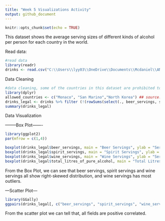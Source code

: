 ---
title: "Week 5 Visualizations Activity"
output: github_document
---

```{r setup, include=FALSE}
knitr::opts_chunk$set(echo = TRUE)
```

This dataset shows the average serving sizes of different kinds of alcohol per person for each country in the world. 

Read data:
```{r, echo = TRUE}
#read data
library(readr)
drinks <- read.csv("C:\\Users\\lyy03\\OneDrive\\Documents\\Mcdaniel\\ANA 515\\Week 4\\drinks.csv")

```
Data Cleaning
```{r, echo = TRUE}
#data cleaning, some of the countries in this dataset are prohibited to drink legal wise. However, not all the 0 value rows are prohibited to drink, that could be caused by data collection issue. This step aims to keep the countries that are allowed to drink.
library(dplyr)
allowed_countries <- c("Monaco", "San Marino","North Korea") ## source:https://en.wikipedia.org/wiki/List_of_countries_with_alcohol_prohibition
drinks_legal <- drinks %>% filter (!(rowSums(select(., beer_servings, spirit_servings, wine_servings)) == 0 & !country %in% allowed_countries))
summary(drinks_legal)
```
Data Visualization

--------Box Plot-------

```{r,echo=TRUE}
library(ggplot2)
par(mfrow = c(1,4))

boxplot(drinks_legal$beer_servings, main = "Beer Servings", ylab = "Servings")
boxplot(drinks_legal$spirit_servings, main = "Spirit Servings", ylab = "Servings")
boxplot(drinks_legal$wine_servings, main = "Wine Servings", ylab = "Servings")
boxplot(drinks_legal$total_litres_of_pure_alcohol, main = "Total Litres of Pure Alcohol", ylab = "Servings")
```

From the Box Plot, we can see that beer servings, spirit servings and wine servings all show right-skewed distribution, and wine servings has most outliers.



---Scatter Plot---
```{r, echo = TRUE}
library(GGally)
ggpairs(drinks_legal[, c("beer_servings", "spirit_servings", "wine_servings", "total_litres_of_pure_alcohol")])
```

From the scatter plot we can tell that, all fields are positive correlated.
